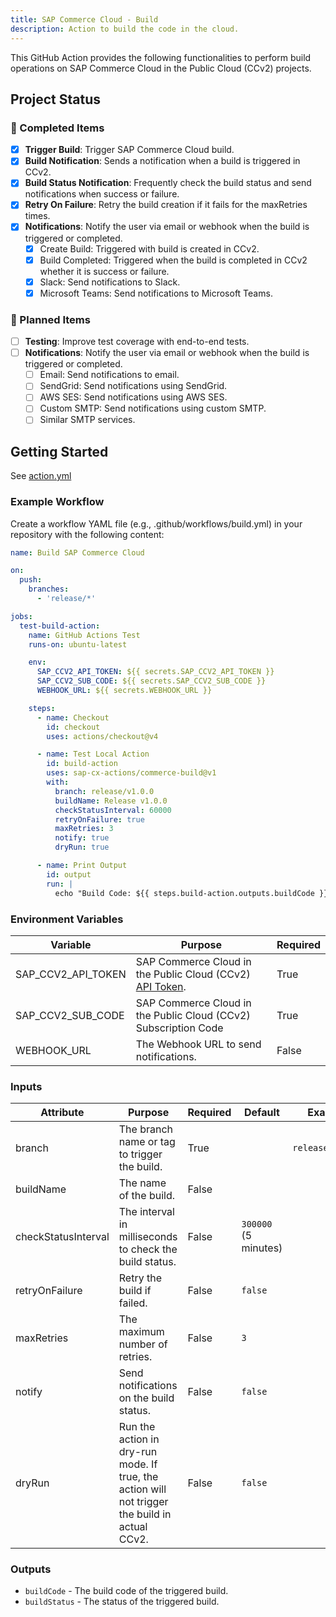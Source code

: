 ```yaml
---
title: SAP Commerce Cloud - Build
description: Action to build the code in the cloud.
---
```


This GitHub Action provides the following functionalities to perform build operations on SAP Commerce Cloud in the
Public Cloud (CCv2) projects.

## Project Status

### 🚀 Completed Items

- [x] **Trigger Build**: Trigger SAP Commerce Cloud build.
- [x] **Build Notification**: Sends a notification when a build is triggered in CCv2.
- [x] **Build Status Notification**: Frequently check the build status and send notifications when success or failure.
- [x] **Retry On Failure**: Retry the build creation if it fails for the maxRetries times.
- [x] **Notifications**: Notify the user via email or webhook when the build is triggered or completed.
    - [x] Create Build: Triggered with build is created in CCv2.
    - [x] Build Completed: Triggered when the build is completed in CCv2 whether it is success or failure.
    - [x] Slack: Send notifications to Slack.
    - [x] Microsoft Teams: Send notifications to Microsoft Teams.

### 🔧 Planned Items

- [ ] **Testing**: Improve test coverage with end-to-end tests.
- [ ] **Notifications**: Notify the user via email or webhook when the build is triggered or completed.
    - [ ] Email: Send notifications to email.
    - [ ] SendGrid: Send notifications using SendGrid.
    - [ ] AWS SES: Send notifications using AWS SES.
    - [ ] Custom SMTP: Send notifications using custom SMTP.
    - [ ] Similar SMTP services.

## Getting Started

See [action.yml](action.yml)

### Example Workflow

Create a workflow YAML file (e.g., .github/workflows/build.yml) in your repository with the following content:

```yml title=.github/workflows/build.yml
name: Build SAP Commerce Cloud

on:
  push:
    branches:
      - 'release/*'

jobs:
  test-build-action:
    name: GitHub Actions Test
    runs-on: ubuntu-latest

    env:
      SAP_CCV2_API_TOKEN: ${{ secrets.SAP_CCV2_API_TOKEN }}
      SAP_CCV2_SUB_CODE: ${{ secrets.SAP_CCV2_SUB_CODE }}
      WEBHOOK_URL: ${{ secrets.WEBHOOK_URL }}

    steps:
      - name: Checkout
        id: checkout
        uses: actions/checkout@v4

      - name: Test Local Action
        id: build-action
        uses: sap-cx-actions/commerce-build@v1
        with:
          branch: release/v1.0.0
          buildName: Release v1.0.0
          checkStatusInterval: 60000
          retryOnFailure: true
          maxRetries: 3
          notify: true
          dryRun: true

      - name: Print Output
        id: output
        run: |
          echo "Build Code: ${{ steps.build-action.outputs.buildCode }}, Build Status: ${{ steps.build-action.outputs.buildStatus }}"
```

### Environment Variables

| Variable           | Purpose                                                                                                                                                                                                   | Required |
| ------------------ | --------------------------------------------------------------------------------------------------------------------------------------------------------------------------------------------------------- | -------- |
| SAP_CCV2_API_TOKEN | SAP Commerce Cloud in the Public Cloud (CCv2) [API Token](https://help.sap.com/docs/SAP_COMMERCE_CLOUD_PUBLIC_CLOUD/0fa6bcf4736c46f78c248512391eb467/65e64c9602534b8aaf25bb119670614f.html?locale=en-US). | True     |
| SAP_CCV2_SUB_CODE  | SAP Commerce Cloud in the Public Cloud (CCv2) Subscription Code                                                                                                                                           | True     |
| WEBHOOK_URL        | The Webhook URL to send notifications.                                                                                                                                                                    | False    |

### Inputs

| Attribute           | Purpose                                                                                        | Required | Default              | Example          |
| ------------------- | ---------------------------------------------------------------------------------------------- | -------- | -------------------- | ---------------- |
| branch              | The branch name or tag to trigger the build.                                                   | True     |                      | `release/v1.0.0` |
| buildName           | The name of the build.                                                                         | False    |                      |                  |
| checkStatusInterval | The interval in milliseconds to check the build status.                                        | False    | `300000` (5 minutes) |                  |
| retryOnFailure      | Retry the build if failed.                                                                     | False    | `false`              |                  |
| maxRetries          | The maximum number of retries.                                                                 | False    | `3`                  |                  |
| notify              | Send notifications on the build status.                                                        | False    | `false`              |                  |
| dryRun              | Run the action in dry-run mode. If true, the action will not trigger the build in actual CCv2. | False    | `false`              |                  |

### Outputs

- `buildCode` - The build code of the triggered build.
- `buildStatus` - The status of the triggered build.
